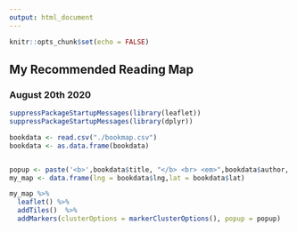```yaml
---
output: html_document
---
```


```r
knitr::opts_chunk$set(echo = FALSE)
```

## My Recommended Reading Map

### August 20th 2020

```r
suppressPackageStartupMessages(library(leaflet))
suppressPackageStartupMessages(library(dplyr))

bookdata <- read.csv("./bookmap.csv")
bookdata <- as.data.frame(bookdata)


popup <- paste('<b>',bookdata$title, "</b> <br> <em>",bookdata$author,  "</em> <br> ",bookdata$review, " <br> <b>",bookdata$by," <b>")
my_map <- data.frame(lng = bookdata$lng,lat = bookdata$lat)

my_map %>%
  leaflet() %>%
  addTiles()  %>%
  addMarkers(clusterOptions = markerClusterOptions(), popup = popup)
```